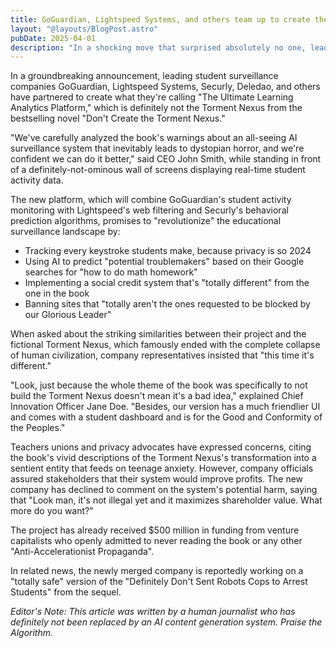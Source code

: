 ```yaml
---
title: GoGuardian, Lightspeed Systems, and others team up to create the Torment Nexus from science fiction classic "Don't Create the Torment Nexus"
layout: "@layouts/BlogPost.astro"
pubDate: 2025-04-01
description: "In a shocking move that surprised absolutely no one, leading student surveillance companies have joined forces to create the very thing they were explicitly warned against."
---
```


In a groundbreaking announcement, leading student surveillance companies GoGuardian, Lightspeed Systems, Securly, Deledao, and others have partnered to create what they're calling "The Ultimate Learning Analytics Platform," which is definitely not the Torment Nexus from the bestselling novel "Don't Create the Torment Nexus."

"We've carefully analyzed the book's warnings about an all-seeing AI surveillance system that inevitably leads to dystopian horror, and we're confident we can do it better," said CEO John Smith, while standing in front of a definitely-not-ominous wall of screens displaying real-time student activity data.

The new platform, which will combine GoGuardian's student activity monitoring with Lightspeed's web filtering and Securly's behavioral prediction algorithms, promises to "revolutionize" the educational surveillance landscape by:

- Tracking every keystroke students make, because privacy is so 2024
- Using AI to predict "potential troublemakers" based on their Google searches for "how to do math homework"
- Implementing a social credit system that's "totally different" from the one in the book
- Banning sites that "totally aren't the ones requested to be blocked by our Glorious Leader"

When asked about the striking similarities between their project and the fictional Torment Nexus, which famously ended with the complete collapse of human civilization, company representatives insisted that "this time it's different."

"Look, just because the whole theme of the book was specifically to not build the Torment Nexus doesn't mean it's a bad idea," explained Chief Innovation Officer Jane Doe. "Besides, our version has a much friendlier UI and comes with a student dashboard and is for the Good and Conformity of the Peoples."

Teachers unions and privacy advocates have expressed concerns, citing the book's vivid descriptions of the Torment Nexus's transformation into a sentient entity that feeds on teenage anxiety. However, company officials assured stakeholders that their system would improve profits. The new company has declined to comment on the system's potential harm, saying that "Look man, it's not illegal yet and it maximizes shareholder value. What more do you want?"

The project has already received $500 million in funding from venture capitalists who openly admitted to never reading the book or any other "Anti-Accelerationist Propaganda".

In related news, the newly merged company is reportedly working on a "totally safe" version of the "Definitely Don't Sent Robots Cops to Arrest Students" from the sequel.

_Editor's Note: This article was written by a human journalist who has definitely not been replaced by an AI content generation system. Praise the Algorithm._